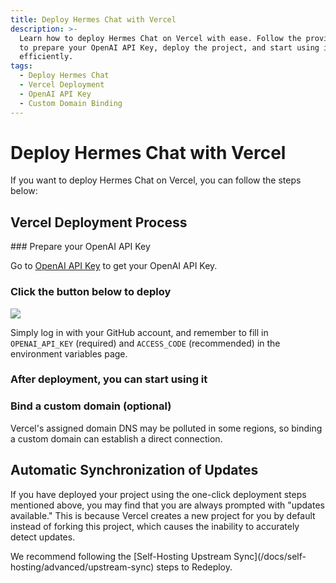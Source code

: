 ```yaml
---
title: Deploy Hermes Chat with Vercel
description: >-
  Learn how to deploy Hermes Chat on Vercel with ease. Follow the provided steps
  to prepare your OpenAI API Key, deploy the project, and start using it
  efficiently.
tags:
  - Deploy Hermes Chat
  - Vercel Deployment
  - OpenAI API Key
  - Custom Domain Binding
---
```


# Deploy Hermes Chat with Vercel

If you want to deploy Hermes Chat on Vercel, you can follow the steps below:

## Vercel Deployment Process

<Steps>
  ### Prepare your OpenAI API Key

  Go to [OpenAI API Key](https://platform.openai.com/account/api-keys) to get your OpenAI API Key.

  ### Click the button below to deploy

  [![](https://vercel.com/button)](https://vercel.com/new/clone?repository-url=https%3A%2F%2Fgithub.com%2Flobehub%2Flobe-chat\&env=OPENAI_API_KEY,ACCESS_CODE\&envDescription=Find%20your%20OpenAI%20API%20Key%20by%20click%20the%20right%20Learn%20More%20button.%20%7C%20Access%20Code%20can%20protect%20your%20website\&envLink=https%3A%2F%2Fplatform.openai.com%2Faccount%2Fapi-keys\&project-name=lobe-chat\&repository-name=lobe-chat)

  Simply log in with your GitHub account, and remember to fill in `OPENAI_API_KEY` (required) and `ACCESS_CODE` (recommended) in the environment variables page.

  ### After deployment, you can start using it

  ### Bind a custom domain (optional)

  Vercel's assigned domain DNS may be polluted in some regions, so binding a custom domain can establish a direct connection.
</Steps>

## Automatic Synchronization of Updates

If you have deployed your project using the one-click deployment steps mentioned above, you may find that you are always prompted with "updates available." This is because Vercel creates a new project for you by default instead of forking this project, which causes the inability to accurately detect updates.

<Callout>
  We recommend following the [Self-Hosting Upstream Sync](/docs/self-hosting/advanced/upstream-sync)
  steps to Redeploy.
</Callout>
